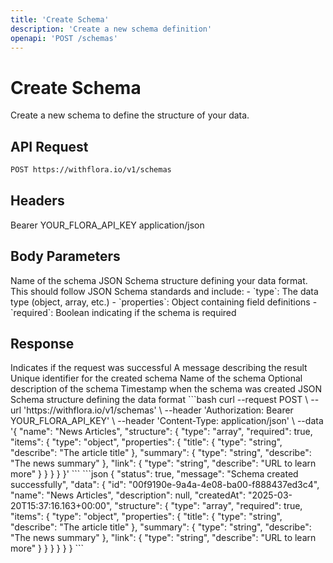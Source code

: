 ```yaml
---
title: 'Create Schema'
description: 'Create a new schema definition'
openapi: 'POST /schemas'
---
```


# Create Schema

Create a new schema to define the structure of your data.

## API Request

```bash
POST https://withflora.io/v1/schemas
```

## Headers

<ParamField header="Authorization" required>
  Bearer YOUR_FLORA_API_KEY
</ParamField>

<ParamField header="Content-Type" required>
  application/json
</ParamField>

## Body Parameters

<ParamField body="name" type="string" required>
  Name of the schema
</ParamField>

<ParamField body="structure" type="object" required>
  JSON Schema structure defining your data format. This should follow JSON Schema standards and include:
  - `type`: The data type (object, array, etc.)
  - `properties`: Object containing field definitions
  - `required`: Boolean indicating if the schema is required
</ParamField>

## Response

<ResponseField name="status" type="boolean">
  Indicates if the request was successful
</ResponseField>

<ResponseField name="message" type="string">
  A message describing the result
</ResponseField>

<ResponseField name="data" type="object">
  <Expandable title="properties">
    <ResponseField name="id" type="string">
      Unique identifier for the created schema
    </ResponseField>
    <ResponseField name="name" type="string">
      Name of the schema
    </ResponseField>
    <ResponseField name="description" type="string">
      Optional description of the schema
    </ResponseField>
    <ResponseField name="createdAt" type="string">
      Timestamp when the schema was created
    </ResponseField>
    <ResponseField name="structure" type="object">
      JSON Schema structure defining the data format
    </ResponseField>
  </Expandable>
</ResponseField>

<RequestExample>
```bash
curl --request POST \
  --url 'https://withflora.io/v1/schemas' \
  --header 'Authorization: Bearer YOUR_FLORA_API_KEY' \
  --header 'Content-Type: application/json' \
  --data '{
    "name": "News Articles",
    "structure": {
      "type": "array",
      "required": true,
      "items": {
        "type": "object",
        "properties": {
          "title": {
            "type": "string",
            "describe": "The article title"
          },
          "summary": {
            "type": "string",
            "describe": "The news summary"
          },
          "link": {
            "type": "string",
            "describe": "URL to learn more"
          }
        }
      }
    }
  }'
```
</RequestExample>

<ResponseExample>
```json
{
  "status": true,
  "message": "Schema created successfully",
  "data": {
    "id": "00f9190e-9a4a-4e08-ba00-f888437ed3c4",
    "name": "News Articles",
    "description": null,
    "createdAt": "2025-03-20T15:37:16.163+00:00",
    "structure": {
      "type": "array",
      "required": true,
      "items": {
        "type": "object",
        "properties": {
          "title": {
            "type": "string",
            "describe": "The article title"
          },
          "summary": {
            "type": "string",
            "describe": "The news summary"
          },
          "link": {
            "type": "string",
            "describe": "URL to learn more"
          }
        }
      }
    }
  }
}
```
</ResponseExample>
